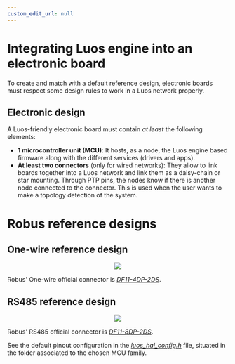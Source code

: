 ```yaml
---
custom_edit_url: null
---
```



# Integrating Luos engine into an electronic board

To create and match with a default reference design, electronic boards must respect some design rules to work in a Luos network properly.

## Electronic design

A Luos-friendly electronic board must contain _at least_ the following elements:

- **1 microcontroller unit (MCU)**: It hosts, as a node, the Luos engine based firmware along with the different <Tooltip def={customFields.service_def} >services</Tooltip> (drivers and apps).
- **At least two connectors** (only for wired networks): They allow to link boards together into a Luos network and link them as a daisy-chain or star mounting. Through PTP pins, the nodes know if there is another node connected to the connector. This is used when the user wants to make a topology detection of the system.

# Robus reference designs

## One-wire reference design

<div align="center">
  <Image
    src="/assets/images/Luos_Network_Interface_OW.svg"
    darkSrc="/assets/images/Luos_Network_Interface_OW-dark.svg"
  />
</div>

Robus' One-wire official connector is <a href="https://www.hirose.com/en/product/p/CL0543-0533-1-52#" target="_blank" rel="external nofollow">_DF11-4DP-2DS<IconExternalLink width="10"></IconExternalLink>_</a>.

## RS485 reference design

<div align="center">
  <Image
    src="/assets/images/Luos_Network_Interface_485.svg"
    darkSrc="/assets/images/Luos_Network_Interface_485-dark.svg"
  />
</div>

Robus' RS485 official connector is <a href="https://www.hirose.com/en/product/p/CL0543-0535-7-52" target="_blank" rel="external nofollow">_DF11-8DP-2DS<IconExternalLink width="10"></IconExternalLink>_</a>.

See the default pinout configuration in the <a href="https://github.com/Luos-io/luos_engine/tree/main/network/robus/HAL" target="_blank" rel="external nofollow">_luos_hal_config.h<IconExternalLink width="10"></IconExternalLink>_</a> file, situated in the folder associated to the chosen MCU family.
